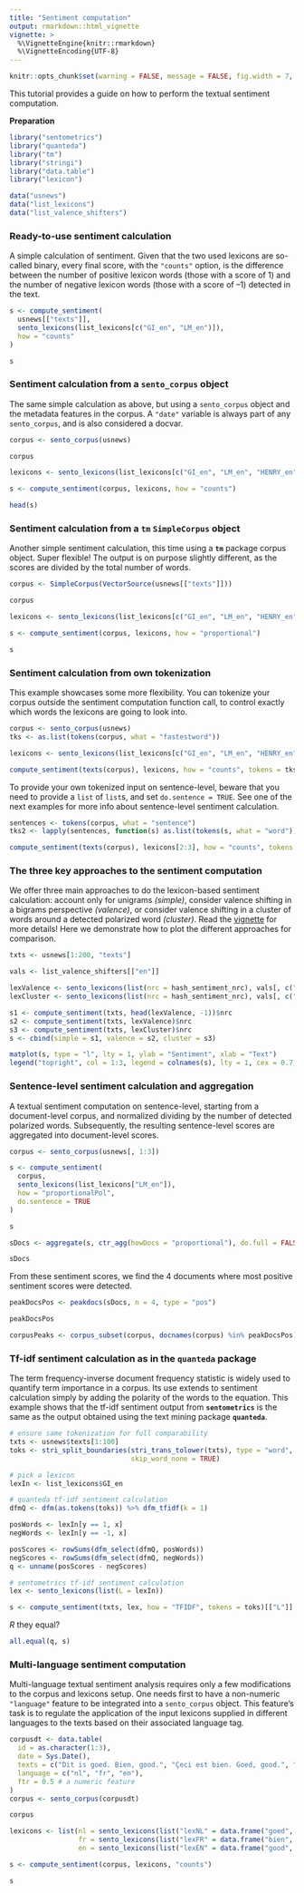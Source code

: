 ```yaml
---
title: "Sentiment computation"
output: rmarkdown::html_vignette
vignette: >
  %\VignetteEngine{knitr::rmarkdown}
  %\VignetteEncoding{UTF-8}
---
```


```r
knitr::opts_chunk$set(warning = FALSE, message = FALSE, fig.width = 7, fig.height = 4, fig.align = "center")
```

This tutorial provides a guide on how to perform the textual sentiment computation.

**Preparation**
&nbsp;

```r
library("sentometrics")
library("quanteda")
library("tm")
library("stringi")
library("data.table")
library("lexicon")

data("usnews")
data("list_lexicons")
data("list_valence_shifters")
```

### Ready-to-use sentiment calculation

A simple calculation of sentiment. Given that the two used lexicons are so-called binary, every final score, with the `"counts"` option, is the difference between the number of positive lexicon words (those with a score of 1) and the number of negative lexicon words (those with a score of --1) detected in the text.

```r
s <- compute_sentiment(
  usnews[["texts"]],
  sento_lexicons(list_lexicons[c("GI_en", "LM_en")]),
  how = "counts"
)

s
```

### Sentiment calculation from a `sento_corpus` object 

The same simple calculation as above, but using a `sento_corpus` object and the metadata features in the corpus. A `"date"` variable is always part of any `sento_corpus`, and is also considered a docvar.

```r
corpus <- sento_corpus(usnews)

corpus
```

```r
lexicons <- sento_lexicons(list_lexicons[c("GI_en", "LM_en", "HENRY_en")])

s <- compute_sentiment(corpus, lexicons, how = "counts")

head(s)
```

### Sentiment calculation from a **`tm`** `SimpleCorpus` object

Another simple sentiment calculation, this time using a **`tm`** package corpus object. Super flexible! The output is on purpose slightly different, as the scores are divided by the total number of words.

```r
corpus <- SimpleCorpus(VectorSource(usnews[["texts"]]))

corpus
```

```r
lexicons <- sento_lexicons(list_lexicons[c("GI_en", "LM_en", "HENRY_en")])

s <- compute_sentiment(corpus, lexicons, how = "proportional")

s
```

### Sentiment calculation from own tokenization

This example showcases some more flexibility. You can tokenize your corpus outside the sentiment computation function call, to control exactly which words the lexicons are going to look into.

```r
corpus <- sento_corpus(usnews)
tks <- as.list(tokens(corpus, what = "fastestword"))

lexicons <- sento_lexicons(list_lexicons[c("GI_en", "LM_en", "HENRY_en")])

compute_sentiment(texts(corpus), lexicons, how = "counts", tokens = tks)
```

To provide your own tokenized input on sentence-level, beware that you need to provide a `list` of `list`s, and set `do.sentence = TRUE`. See one of the next examples for more info about sentence-level sentiment calculation.

```r
sentences <- tokens(corpus, what = "sentence")
tks2 <- lapply(sentences, function(s) as.list(tokens(s, what = "word")))

compute_sentiment(texts(corpus), lexicons[2:3], how = "counts", tokens = tks2, do.sentence = TRUE)
```

### The three key approaches to the sentiment computation

We offer three main approaches to do the lexicon-based sentiment calculation: account only for unigrams _(simple)_, consider valence shifting in a bigrams perspective _(valence)_, or consider valence shifting in a cluster of words around a detected polarized word _(cluster)_. Read the [vignette](https://ssrn.com/abstract=3067734) for more details! Here we demonstrate how to plot the different approaches for comparison.

```r
txts <- usnews[1:200, "texts"]

vals <- list_valence_shifters[["en"]]

lexValence <- sento_lexicons(list(nrc = hash_sentiment_nrc), vals[, c("x", "y")])
lexCluster <- sento_lexicons(list(nrc = hash_sentiment_nrc), vals[, c("x", "t")])

s1 <- compute_sentiment(txts, head(lexValence, -1))$nrc
s2 <- compute_sentiment(txts, lexValence)$nrc
s3 <- compute_sentiment(txts, lexCluster)$nrc
s <- cbind(simple = s1, valence = s2, cluster = s3)

matplot(s, type = "l", lty = 1, ylab = "Sentiment", xlab = "Text")
legend("topright", col = 1:3, legend = colnames(s), lty = 1, cex = 0.7, bty = "n")
```

### Sentence-level sentiment calculation and aggregation

A textual sentiment computation on sentence-level, starting from a document-level corpus, and normalized dividing by the number of detected polarized words. Subsequently, the resulting sentence-level scores are aggregated into document-level scores.

```r
corpus <- sento_corpus(usnews[, 1:3])

s <- compute_sentiment(
  corpus,
  sento_lexicons(list_lexicons["LM_en"]),
  how = "proportionalPol",
  do.sentence = TRUE
)

s
```

```r
sDocs <- aggregate(s, ctr_agg(howDocs = "proportional"), do.full = FALSE)

sDocs
```

From these sentiment scores, we find the 4 documents where most positive sentiment scores were detected.

```r
peakDocsPos <- peakdocs(sDocs, n = 4, type = "pos")

peakDocsPos
```

```r
corpusPeaks <- corpus_subset(corpus, docnames(corpus) %in% peakDocsPos)
```

### Tf-idf sentiment calculation as in the **`quanteda`** package

The term frequency-inverse document frequency statistic is widely used to quantify term importance in a corpus. Its use extends to sentiment calculation simply by adding the polarity of the words to the equation. This example shows that the tf-idf sentiment output from **`sentometrics`** is the same as the output obtained using the text mining package **`quanteda`**.

```r
# ensure same tokenization for full comparability
txts <- usnews$texts[1:100]
toks <- stri_split_boundaries(stri_trans_tolower(txts), type = "word", 
                              skip_word_none = TRUE)

# pick a lexicon
lexIn <- list_lexicons$GI_en

# quanteda tf-idf sentiment calculation
dfmQ <- dfm(as.tokens(toks)) %>% dfm_tfidf(k = 1)

posWords <- lexIn[y == 1, x]
negWords <- lexIn[y == -1, x]

posScores <- rowSums(dfm_select(dfmQ, posWords))
negScores <- rowSums(dfm_select(dfmQ, negWords))
q <- unname(posScores - negScores)

# sentometrics tf-idf sentiment calculation
lex <- sento_lexicons(list(L = lexIn))

s <- compute_sentiment(txts, lex, how = "TFIDF", tokens = toks)[["L"]]
```

_R_ they equal?

```r
all.equal(q, s)
```

### Multi-language sentiment computation

Multi-language textual sentiment analysis requires only a few modifications to the corpus and lexicons setup. One needs first to have a non-numeric `"language"` feature to be integrated into a `sento_corpus` object. This feature's task is to regulate the application of the input lexicons supplied in different languages to the texts based on their associated language tag.

```r
corpusdt <- data.table(
  id = as.character(1:3),
  date = Sys.Date(),
  texts = c("Dit is goed. Bien, good.", "Çeci est bien. Goed, good.", "This is good. Goed, bien."),
  language = c("nl", "fr", "en"),
  ftr = 0.5 # a numeric feature
)
corpus <- sento_corpus(corpusdt)

corpus
```

```r
lexicons <- list(nl = sento_lexicons(list("lexNL" = data.frame("goed", 1))), 
                 fr = sento_lexicons(list("lexFR" = data.frame("bien", 1))),
                 en = sento_lexicons(list("lexEN" = data.frame("good", 1))))

s <- compute_sentiment(corpus, lexicons, "counts")

s
```

